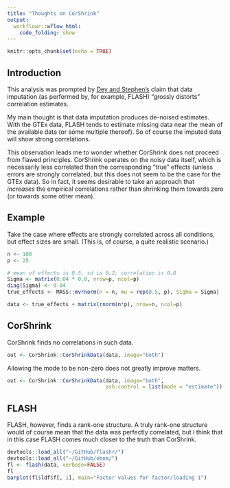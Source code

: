 ```yaml
---
title: "Thoughts on CorShrink"
output: 
  workflowr::wflow_html:
    code_folding: show
---
```


```r
knitr::opts_chunk$set(echo = TRUE)
```

## Introduction

This analysis was prompted by [Dey and Stephen's](https://www.biorxiv.org/content/early/2018/07/13/368316) claim that data imputation (as performed by, for example, FLASH) "grossly distorts" correlation estimates.

My main thought is that data imputation produces de-noised estimates. With the GTEx data, FLASH tends to estimate missing data near the mean of the available data (or some multiple thereof). So of course the imputed data will show strong correlations.

This observation leads me to wonder whether CorShrink does not proceed from flawed principles. CorShrink operates on the noisy data itself, which is necessarily less correlated than the corresponding "true" effects (unless errors are strongly correlated, but this does not seem to be the case for the GTEx data). So in fact, it seems desirable to take an approach that *increases* the empirical correlations rather than shrinking them towards zero (or towards some other mean).

## Example

Take the case where effects are strongly correlated across all conditions, but effect sizes are small. (This is, of course, a quite realistic scenario.)

```r
n <- 100
p <- 25

# mean of effects is 0.5, sd is 0.2; correlation is 0.8
Sigma <- matrix(0.04 * 0.8, nrow=p, ncol=p)
diag(Sigma) <- 0.04 
true_effects <- MASS::mvrnorm(n = n, mu = rep(0.5, p), Sigma = Sigma)

data <- true_effects + matrix(rnorm(n*p), nrow=n, ncol=p)
```

## CorShrink

CorShrink finds no correlations in such data.

```r
out <- CorShrink::CorShrinkData(data, image="both")
```

Allowing the mode to be non-zero does not greatly improve matters.

```r
out <- CorShrink::CorShrinkData(data, image="both",
                                ash.control = list(mode = "estimate"))
```

## FLASH

FLASH, however, finds a rank-one structure. A truly rank-one structure would of course mean that the data was perfectly correlated, but I think that in this case FLASH comes much closer to the truth than CorShrink.

```r
devtools::load_all("~/GitHub/flashr/")
devtools::load_all("~/GitHub/ebnm/")
fl <- flash(data, verbose=FALSE)
fl
barplot(fl$ldf$f[, 1], main="Factor values for factor/loading 1")
```
